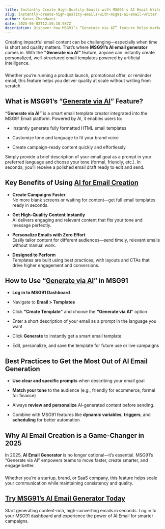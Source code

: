 ```yaml
---
title: Instantly Create High-Quality Emails with MSG91’s AI Email Writer
slug: instantly-create-high-quality-emails-with-msg91-ai-email-writer
author: Karan Chandwani
date: 2025-06-02T12:50:18.987Z
description: Discover how MSG91’s “Generate via AI” feature helps marketers and teams instantly create personalized, high-converting email templates—powered by artificial intelligence and optimized for results.
---
```


Creating impactful email content can be challenging—especially when time is short and quality matters. That’s where **MSG91’s AI email generator** comes in. With the **"Generate via AI"** feature, anyone can instantly create personalized, well-structured email templates powered by artificial intelligence.
###
Whether you’re running a product launch, promotional offer, or reminder email, this feature helps you deliver quality at scale without writing from scratch.

## **What is MSG91’s “[Generate via AI](https://msg91.com/help/email/create-ai-powered-email-template-using-generate-via-ai)” Feature?**

**“Generate via AI”** is a smart email template creator integrated into the MSG91 Email platform. Powered by AI, it enables users to:

-   Instantly generate fully formatted HTML email templates

-   Customize tone and language to fit your brand voice

-   Create campaign-ready content quickly and effortlessly

Simply provide a brief description of your email goal as a prompt in your preferred language and choose your tone (formal, friendly, etc.). In seconds, you’ll receive a polished email draft ready to edit and send.

## **Key Benefits of Using [AI for Email Creation](https://msg91.com/help/email/create-ai-powered-email-template-using-generate-via-ai)**

- **Create Campaigns Faster**  
   No more blank screens or waiting for content—get full email templates ready in seconds.

- **Get High-Quality Content Instantly**  
   AI delivers engaging and relevant content that fits your tone and message perfectly.

- **Personalize Emails with Zero Effort**  
   Easily tailor content for different audiences—send timely, relevant emails without manual work.

- **Designed to Perform**  
   Templates are built using best practices, with layouts and CTAs that drive higher engagement and conversions.

## **How to Use “[Generate via AI](https://msg91.com/help/email/create-ai-powered-email-template-using-generate-via-ai)” in MSG91**

- **Log in to MSG91 Dashboard**

- Navigate to **Email \> Templates**

- Click **"Create Template"** and choose the **“Generate via AI”** option

- Enter a short description of your email as a prompt in the language you want

- Click **Generate** to instantly get a smart email template

- Edit, personalize, and save the template for future use or live campaigns

## **Best Practices to Get the Most Out of AI Email Generation**

-   **Use clear and specific prompts** when describing your email goal

-   **Match your tone** to the audience (e.g., friendly for ecommerce, formal for finance)

-   Always **review and personalize** AI-generated content before sending.

-   Combine with MSG91 features like **dynamic variables**, **triggers**, and **scheduling** for better automation

## **Why AI Email Creation is a Game-Changer in 2025**

In 2025, **AI Email Generator** is no longer optional—it’s essential. MSG91’s “Generate via AI” empowers teams to move faster, create smarter, and engage better.

###
Whether you’re a startup, brand, or SaaS company, this feature helps scale your communication while maintaining consistency and quality.

## [**Try MSG91’s AI Email Generator Today**](https://msg91.com/in/email)  
Start generating content-rich, high-converting emails in seconds. Log in to your MSG91 dashboard and experience the power of AI Email for smarter campaigns.
